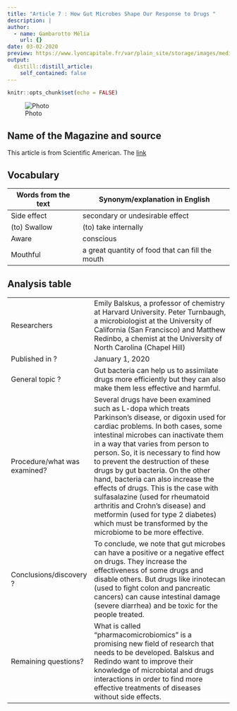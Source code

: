 ```yaml
---
title: "Article 7 : How Gut Microbes Shape Our Response to Drugs "
description: |
author:
  - name: Gambarotto Mélia
    url: {}
date: 03-02-2020
preview: https://www.lyoncapitale.fr/var/plain_site/storage/images/media/photos/evenements/actualites/medicament/1137105-1-fre-FR/medicament.jpg
output:
  distill::distill_article:
    self_contained: false
---
```


```r
knitr::opts_chunk$set(echo = FALSE)
```


![Photo](https://www.lyoncapitale.fr/var/plain_site/storage/images/media/photos/evenements/actualites/medicament/1137105-1-fre-FR/medicament.jpg
)

## Name of the Magazine and source
This article is from Scientific American. The [link](https://www.scientificamerican.com/article/how-gut-microbes-shape-our-response-to-drugs/)

## Vocabulary

| Words from the text | Synonym/explanation in English |
| ------------------- | ------------------------------ |
|Side effect| secondary or undesirable effect|
|(to) Swallow| (to) take internally|
|Aware| conscious|
| Mouthful| a great quantity of food that can fill the mouth |


## Analysis table

|                              |                                                                     |
| ---------------------------- | ------------------------------------------------------------------- |
| Researchers |Emily Balskus, a professor of chemistry at Harvard University. Peter Turnbaugh, a microbiologist at the University of California (San Francisco) and Matthew Redinbo, a chemist at the University of North Carolina (Chapel Hill) |
| Published in ? | January 1, 2020 |
| General topic ? | Gut bacteria can help us to assimilate drugs more efficiently but they can also make them less effective and harmful.|
| Procedure/what was examined?| Several drugs have been examined such as L-dopa which treats Parkinson’s disease, or digoxin used for cardiac problems. In both cases, some intestinal microbes can inactivate them in a way that varies from person to person. So, it is necessary to find how to prevent the destruction of these drugs by gut bacteria. On the other hand, bacteria can also increase the effects of drugs. This is the case with sulfasalazine (used for rheumatoid arthritis and Crohn’s disease) and metformin (used for type 2 diabetes) which must be transformed by the microbiome to be more effective. |
| Conclusions/discovery ? | To conclude, we note that gut microbes can have a positive or a negative effect on drugs. They increase the effectiveness of some drugs and disable others. But drugs like irinotecan (used to fight colon and pancreatic cancers) can cause intestinal damage  (severe diarrhea) and be toxic for the people treated.|
| Remaining questions? |What is called “pharmacomicrobiomics” is a promising new field of research that needs to be developed. Balskus and Redindo want to improve their knowledge of microbiotal and drugs interactions in order to find more effective treatments of diseases without side effects.|





